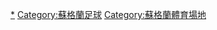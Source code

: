 {{Commonscat|Association football venues in Scotland}}

[[Category:英國足球場|*]]
[[Category:蘇格蘭足球|Category:蘇格蘭足球]]
[[Category:蘇格蘭體育場地|Category:蘇格蘭體育場地]]
